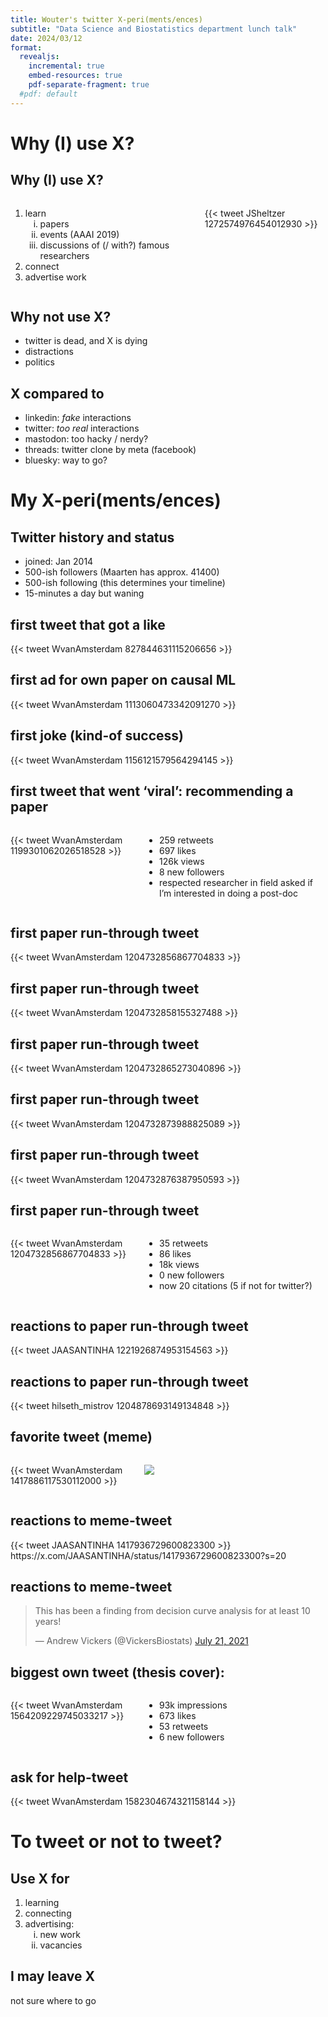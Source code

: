```yaml
---
title: Wouter's twitter X-peri(ments/ences)
subtitle: "Data Science and Biostatistics department lunch talk"
date: 2024/03/12
format:
  revealjs:
    incremental: true
    embed-resources: true
    pdf-separate-fragment: true
  #pdf: default
---
```


# Why (I) use X?

## Why (I) use X?

:::: {.columns}
::: {.column width="60%"}
1. learn
    i) papers
    ii) events (AAAI 2019)
    iii) discussions of (/ with?) famous researchers
2. connect
3. advertise work
<!--i) RCT of tweeted papers: 4x citations in 1y (group of 58k followers) -->
<!-- https://x.com/JSheltzer/status/1272574976454012930?s=20 -->
:::

::: {.column width="40%"}

::: {.fragment}

{{< tweet JSheltzer 1272574976454012930 >}}

:::

:::

<!-- https://x.com/JSheltzer/status/1272574976454012930?s=20 -->

::::

## Why not use X?

- twitter is dead, and X is dying
- distractions
- politics


## X compared to

- linkedin: *fake* interactions
- twitter: *too real* interactions
- mastodon: too hacky / nerdy?
- threads: twitter clone by meta (facebook)
- bluesky: way to go?

# My X-peri(ments/ences)

## Twitter history and status

- joined: Jan 2014
<!--https://x.com/WvanAmsterdam/status/432149806535168000?s=20-->
<!--retweet:-->
<!--https://x.com/Pontifex/status/425573891369472000?s=20-->
- 500-ish followers (Maarten has approx. 41400)
- 500-ish following (this determines your timeline)
- 15-minutes a day but waning


## first tweet that got a like

{{< tweet WvanAmsterdam 827844631115206656 >}}

<!-- https://twitter.com/WvanAmsterdam/status/827844631115206656 -->
<!-- https://twitter.com/WvanAmsterdam/status/ -->

<!-- ## first tweet on causal inference (1 like): -->
<!-- https://x.com/WvanAmsterdam/status/1000032772373827587?s=20 -->

## first ad for own paper on causal ML

{{< tweet WvanAmsterdam 1113060473342091270 >}}

<!-- https://x.com/WvanAmsterdam/status/1113060473342091270?s=20 -->

## first joke (kind-of success)

{{< tweet WvanAmsterdam 1156121579564294145 >}}
<!-- https://x.com/WvanAmsterdam/status/1156121579564294145?s=20 -->

## first tweet that went 'viral': recommending a paper

::::{.columns}

:::{.column width="40%"}
{{< tweet WvanAmsterdam 1199301062026518528 >}}
<!-- https://x.com/WvanAmsterdam/status/1199301062026518528?s=20 -->

:::

:::{.column width="60%"}

- 259 retweets
- 697 likes
- 126k views
- 8 new followers
- respected researcher in field asked if I'm interested in doing a post-doc

:::
::::


## first paper run-through tweet

{{< tweet WvanAmsterdam 1204732856867704833 >}}

## first paper run-through tweet

{{< tweet WvanAmsterdam 1204732858155327488 >}}

## first paper run-through tweet

{{< tweet WvanAmsterdam 1204732865273040896 >}}

## first paper run-through tweet

{{< tweet WvanAmsterdam 1204732873988825089 >}}

## first paper run-through tweet

{{< tweet WvanAmsterdam 1204732876387950593 >}}

## first paper run-through tweet
::::{.columns}
:::{.column width="40%"}
{{< tweet WvanAmsterdam 1204732856867704833 >}}
:::
<!--https://x.com/WvanAmsterdam/status/1204732856867704833?s=20-->

:::{.column width="60%"}

- 35 retweets
- 86 likes
- 18k views
- 0 new followers
- now 20 citations (5 if not for twitter?)

:::
::::

## reactions to paper run-through tweet

{{< tweet JAASANTINHA 1221926874953154563 >}}
  <!--- https://x.com/JAASANTINHA/status/1221926874953154563?s=20-->

## reactions to paper run-through tweet

{{< tweet hilseth_mistrov 1204878693149134848 >}}
  <!--- https://x.com/hilseth_mistrov/status/1204878693149134848?s=20-->

## favorite tweet (meme)

::::{.columns}
:::{.column width="40%"}
{{< tweet WvanAmsterdam 1417886117530112000 >}}
:::

:::{.column width="60%"}

![](meme.jpeg)

:::
::::

## reactions to meme-tweet

{{< tweet JAASANTINHA 1417936729600823300 >}}
https://x.com/JAASANTINHA/status/1417936729600823300?s=20

## reactions to meme-tweet

<!--{{< tweet VickersBiostats 1417905175948374016 >}}-->

```{=html}
<blockquote class="twitter-tweet" data-conversation="none"><p lang="en" dir="ltr">This has been a finding from decision curve analysis for at least 10 years!</p>&mdash; Andrew Vickers (@VickersBiostats) <a href="https://twitter.com/VickersBiostats/status/1417905175948374016?ref_src=twsrc%5Etfw">July 21, 2021</a></blockquote> <script async src="https://platform.twitter.com/widgets.js" charset="utf-8"></script>
```

<!--- snarky reply (Andrew Vickers):-->
<!--https://x.com/VickersBiostats/status/1417905175948374016?s=20-->

<!--- reply from yudea pearl-->
<!--https://x.com/yudapearl/status/1428026853365673986?s=20-->

## biggest own tweet (thesis cover):

::::{.columns}
:::{.column width="40%"}
{{< tweet WvanAmsterdam 1564209229745033217 >}}
<!--https://x.com/WvanAmsterdam/status/1564209229745033217?s=20-->
:::

:::{.column width="60%"}

- 93k impressions
- 673 likes
- 53 retweets
- 6 new followers

:::
::::

## ask for help-tweet

{{< tweet WvanAmsterdam 1582304674321158144 >}}
<!--https://x.com/WvanAmsterdam/status/1582304674321158144?s=20-->

<!--- ask for help (prospective general population cohorts)-->
<!--## Twitter post 1 using embed plugin-->

# To tweet or not to tweet?

## Use X for

1. learning
2. connecting
3. advertising:
   i) new work
   ii) vacancies

## I may leave X

not sure where to go




